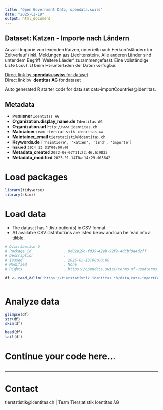 ```yaml
---
title: "Open Government Data, opendata.swiss"
date: "2025-01-19"
output: html_document
---
```


## Dataset: Katzen - Importe nach Ländern

Anzahl Importe von lebenden Katzen, unterteilt nach Herkunftsländern im Zeitverlauf (inkl. Meldungen aus Liechtenstein). Alle anderen Länder sind unter dem Begriff 'Weitere Länder' zusammengefasst. Eine vollständige Liste (.csv) ist beim Herunterladen der Daten verfügbar.

[Direct link by **opendata.swiss** for dataset](https://opendata.swiss/de/dataset/katzen-importe-nach-landern)<br>
[Direct link by **Identitas AG** for dataset](https://tierstatistik.identitas.ch/)

Auto generated R starter code for data set cats-importCountries@identitas.

## Metadata

- **Publisher** `Identitas AG`
- **Organization.display_name.de** `Identitas AG`
- **Organization.url** `http://www.identitas.ch`
- **Maintainer** `Team Tierstatistik Identitas AG`
- **Maintainer_email** `tierstatistik@identitas.ch`
- **Keywords.de** `['heimtiere', 'katzen', 'land', 'importe']`
- **Issued** `2024-12-31T00:00:00`
- **Metadata_created** `2022-06-07T11:22:46.639035`
- **Metadata_modified** `2025-01-14T04:14:29.603642`


# Load packages

```r

library(tidyverse)
library(skimr)

```

# Load data

-   The dataset has 1 distribution(s) in CSV format.
-   All available CSV distributions are listed below and can be read into a tibble.

```r

# Distribution 0
# Package_id               : 0d02e26c-fd39-42eb-92f9-4dcbf8a4d2ff
# Description              : 
# Issued                   : 2025-01-13T00:00:00
# Modified                 : None
# Rights                   : https://opendata.swiss/terms-of-use#terms_by

df <- read_delim('https://tierstatistik.identitas.ch/data/cats-importCountries.csv')



```

# Analyze data

```r

glimpse(df)
str(df)
skim(df)

head(df)
tail(df)

```

# Continue your code here...

```r

```

------------------------------------------------------------------------

# Contact

tierstatistik@identitas.ch | Team Tierstatistik Identitas AG
